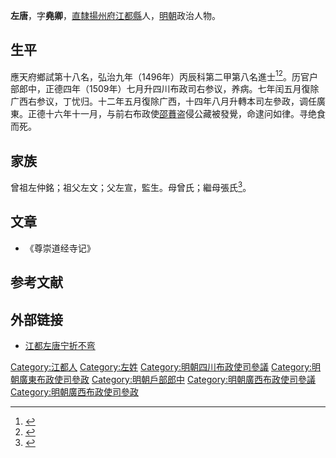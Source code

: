 {{明清人物信息框
| 姓名 = 左唐
| 原名 =
| 圖片名稱= 
| 圖片大小 =
| 圖片說明 = 
| 最高職務 = 廣東布政使司參政
| 國家 = 大明 
| 爵位 =
| 籍貫 = [[南直隸|直隸]][[揚州府|揚州府]][[江都縣|江都縣]]民籍
| 族裔 = 
| 字號 = 
| 諡號 =
| 出生日期 = 十一月一十四日
| 出生地點 =
| 逝世日期 = 正德十六年
| 逝世地點 =
| 墓葬 =
| 配偶 = 廖氏
| 親屬 = 
| 出身 =
* 弘治九年丙辰科進士出身
| 經歷 =
| 著作 =  
}}
'''左唐'''{{BD|1477年||1521年||}}，字'''堯卿'''，[[南直隸|直隸]][[揚州府|揚州府]][[江都縣|江都縣]]人，[[明朝|明朝]]政治人物。

== 生平 ==
應天府鄉試第十八名，弘治九年（1496年）丙辰科第二甲第八名進士<ref>{{Cite book|title=《[[皇明贡举考|皇明贡举考]]》卷五|last=（明）[[张朝瑞|张朝瑞]]|first=|publisher=《续修四库全书》史部第828册|year=|isbn=|location=|pages=}}</ref><ref>{{Cite book|title=贡举志五种 上|last=鲁小俊，江俊伟著|first=|publisher=武汉：武汉大学出版社|year=2009|isbn=978-7-307-07043-1|location=|pages=}}</ref>。历官户部郎中，正德四年（1509年）七月升四川布政司右参议，养病。七年闰五月復除广西右参议，丁忧归。十二年五月復除广西，十四年八月升轉本司左參政，调任廣東。正德十六年十一月，与前右布政使[[邵蕡|邵蕡]]盗侵公藏被發覺，命逮问如律。寻绝食而死。

== 家族 ==
曾祖左仲銘；祖父左文；父左宣，監生。母曾氏；繼母張氏<ref>{{Cite book|title=天一阁藏明代科举录选刊 登科录 点校本|last=龚延明主编|first=|publisher=宁波出版社|year=2016|isbn=978-7-5526-2320-8|location=宁波|pages=|quote=《明代登科錄彙編》之《弘治九年進士登科錄》}}</ref>。

==文章==
*《尊崇道经寺记》
{{quote|赐进士出身朝列大夫四川布政司右参议江都左唐撰文。赐进士出身征仕郎户科给事中前翰林院庶吉士淮南高洘书丹。赐进士出身征仕郎前吏科给事中维扬徐昂篆额。尝谓经以载道，道者何？日用常行古今人所共由之理也。故大而三纲五常，小而事物细微，无物不有，无时不然，莫匪道之所寓。然道匪经无以存，经匪道无以行。使其无经，则道无载，人将贸贸焉莫知所之，卒至于狂谈而窈冥行矣。故圣贤之道，垂六经以诏后世，迄于今而及千万世矣。至于一赐乐业教，始祖阿耽，本出□□西域，稽之周朝，有经传焉。道经四部五十三卷，其理至微，其道至妙，尊崇如天。立是教者，惟阿无罗汉为之教祖，于是乜摄传经，为之师法。<br>厥后，原教自汉时入居中国，宋孝宗隆兴元年癸未，建祠于汴。元至元十六年己卯重建。其寺，古剎也，以为尊崇是经之所。业是教者，不止于汴，凡在天下业是教者，靡不尊是经而崇是道也。然教是经文字，虽与儒书字异，而揆厥其理，亦有常行之道，以其同也。是故道行于父子，父慈子孝；道行于君臣，君仁臣敬；道行于兄弟，兄友弟恭；道行于夫妇，夫和妇顺；道行于朋友，友益有信。道莫大于仁义，行之，自有恻隐羞恶之心。道莫大于礼智，行之，自有恭敬是非之心。道行于斋戒，必严必敬；道行于祭祖，必孝必诚；道行于礼拜，祝赞上天，生育万物，动容周旋之际，一本乎诚敬也。至于鳏寡孤独疲癃残疾者，莫不周恤赈给，俾不至于失所。贫而娶妻不得娶，与葬埋不能葬者，莫不极力相助。凡婚资丧具，无不举焉。<br>及至居丧禁忌荤酒，殡殓不尚繁文，循由礼制，一不信于邪术，下至权度斗斛轻重长短，一无所敢欺于人。求观今日，若进取科目而显亲扬名者有之，若布列中外而致君泽民者有之，或折冲御侮而尽忠报国者有之，或德修厥躬而善着于一乡者，亦有之矣。逮夫农耗于野公而公税以给，工精于艺而公用不乏，商勤于远而名著于江湖，贾志于守而获利于通方者，又有之矣。畏天命，守王法，重五伦，遵五常，敬祖风，孝父母，恭长上，和乡里，亲师友，教子孙，务本业，积阴德，忍小忿，戒饬劝勉之意，皆寓于斯焉。<br>呜呼！是经也，日用常行之道所著者有如此。是故天命率性，由此而全；修道之教，由此而入；仁义礼智之德，由此而存。若夫塑之以像态，绘之以形色者，徒事虚文，惊眩耳目，此则异端之说，彼固不足尚也。然而尊崇于经者，其知所本欤？道经相传，有自来矣。自开辟以来，祖师阿耽传之女娲，女娲传之阿无罗汉，罗汉传之以思哈 各，啥各传之雅呵厥勿，厥勿传之十二宗派，宗派传之乜摄？乜摄传之阿呵联，呵联传之月束窝，束窝传之蔼子喇，于是祖师之教，灿然而复明。故凡业是教者，其惟以善为师，以恶为戒，朝夕警惕，诚意修身，斋戒节日，饮食可叵于经，而是矜是式，尊奉而崇信焉。则天休滋至，理惠罔愆，人人有德善之称，家家遂俯育之乐。<br>如此，则庶于祖教之意无所负，而尊崇之礼无少忒矣。刻石于寺，垂示永久，成知所自，俾我后人其慎念之哉。大明正德七年壬申孟秋甲子重建寺，俺李高维、扬金溥请《道经》一部，立二门一座，宁夏金润立牌亭一座，金锺修撰□亭，镌字□□□玺。}}

==参考文献==
{{reflist}}

==外部链接==
*[http://jjw.jiangdu.gov.cn/jdqfjd/jdlhyunhe/201705/ac489cdc7624407d8106fe52c6d9f8a0.shtml 江都左唐宁折不弯] {{Wayback|url=http://jjw.jiangdu.gov.cn/jdqfjd/jdlhyunhe/201705/ac489cdc7624407d8106fe52c6d9f8a0.shtml |date=20190804111058 }}

{{弘治九年丙辰科殿試金榜}}
{{DEFAULTSORT:Zuo左}}
[[Category:江都人|Category:江都人]]
[[Category:左姓|Category:左姓]]
[[Category:明朝四川布政使司參議|Category:明朝四川布政使司參議]]
[[Category:明朝廣東布政使司參政|Category:明朝廣東布政使司參政]]
[[Category:明朝戶部郎中|Category:明朝戶部郎中]]
[[Category:明朝廣西布政使司參議|Category:明朝廣西布政使司參議]]
[[Category:明朝廣西布政使司參政|Category:明朝廣西布政使司參政]]